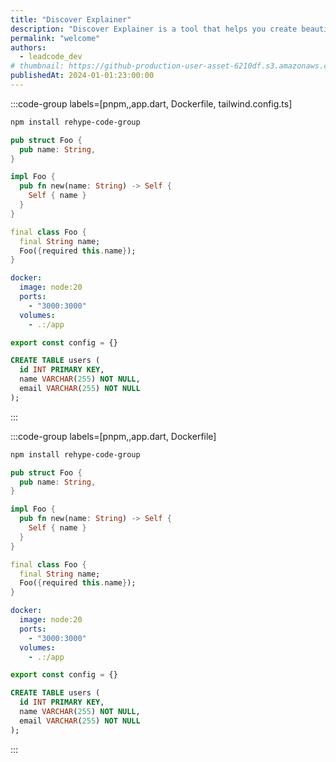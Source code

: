 ```yaml
---
title: "Discover Explainer"
description: "Discover Explainer is a tool that helps you create beautiful, responsive, and accessible web documentation using Astro. It's built with Astro, Tailwind CSS, and TypeScript."
permalink: "welcome"
authors:
  - leadcode_dev
# thumbnail: https://github-production-user-asset-6210df.s3.amazonaws.com/904724/261574805-5af726c5-0113-4676-9ee9-c464393caee0.png
publishedAt: 2024-01-01:23:00:00
---
```


:::code-group labels=[pnpm,,app.dart, Dockerfile, tailwind.config.ts]

```bash
npm install rehype-code-group
```

```rs
pub struct Foo {
  pub name: String,
}

impl Foo {
  pub fn new(name: String) -> Self {
    Self { name }
  }
}
```

```dart
final class Foo {
  final String name;
  Foo({required this.name});
}
```

```yaml
docker:
  image: node:20
  ports:
    - "3000:3000"
  volumes:
    - .:/app
```

```typescript
export const config = {}
```

```sql
CREATE TABLE users (
  id INT PRIMARY KEY,
  name VARCHAR(255) NOT NULL,
  email VARCHAR(255) NOT NULL
);
```
:::

:::code-group labels=[pnpm,,app.dart, Dockerfile]

```bash
npm install rehype-code-group
```

```rs
pub struct Foo {
  pub name: String,
}

impl Foo {
  pub fn new(name: String) -> Self {
    Self { name }
  }
}
```

```dart
final class Foo {
  final String name;
  Foo({required this.name});
}
```

```yaml
docker:
  image: node:20
  ports:
    - "3000:3000"
  volumes:
    - .:/app
```

```typescript
export const config = {}
```

```sql
CREATE TABLE users (
  id INT PRIMARY KEY,
  name VARCHAR(255) NOT NULL,
  email VARCHAR(255) NOT NULL
);
```
:::